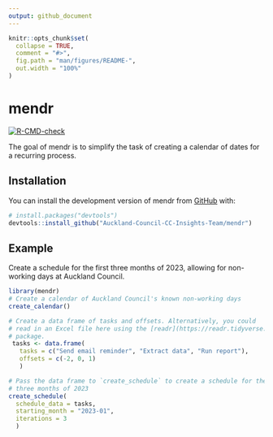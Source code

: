 ```yaml
---
output: github_document
---
```


<!-- README.md is generated from README.Rmd. Please edit that file -->

```r
knitr::opts_chunk$set(
  collapse = TRUE,
  comment = "#>",
  fig.path = "man/figures/README-",
  out.width = "100%"
)
```

# mendr

<!-- badges: start -->
[![R-CMD-check](https://github.com/Auckland-Council-CC-Insights-Team/mendr/actions/workflows/R-CMD-check.yaml/badge.svg)](https://github.com/Auckland-Council-CC-Insights-Team/mendr/actions/workflows/R-CMD-check.yaml)
<!-- badges: end -->

The goal of mendr is to simplify the task of creating a calendar of dates for a
recurring process.

## Installation

You can install the development version of mendr from [GitHub](https://github.com/) with:

``` r
# install.packages("devtools")
devtools::install_github("Auckland-Council-CC-Insights-Team/mendr")
```

## Example

Create a schedule for the first three months of 2023, allowing for non-working
days at Auckland Council.

```r
library(mendr)
# Create a calendar of Auckland Council's known non-working days
create_calendar()

# Create a data frame of tasks and offsets. Alternatively, you could
# read in an Excel file here using the [readr](https://readr.tidyverse.org/)
# package.
 tasks <- data.frame(
   tasks = c("Send email reminder", "Extract data", "Run report"),
   offsets = c(-2, 0, 1)
   )

# Pass the data frame to `create_schedule` to create a schedule for the first
# three months of 2023
create_schedule(
  schedule_data = tasks,
  starting_month = "2023-01",
  iterations = 3
  )
```


